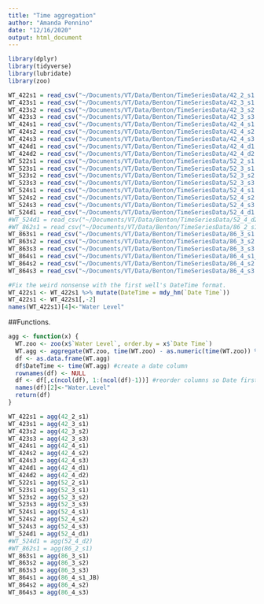 ```yaml
---
title: "Time aggregation"
author: "Amanda Pennino"
date: "12/16/2020"
output: html_document
---
```


```r
library(dplyr)
library(tidyverse)
library(lubridate)
library(zoo)
```

```r
WT_422s1 = read_csv("~/Documents/VT/Data/Benton/TimeSeriesData/42_2_s1.csv") 
WT_423s1 = read_csv("~/Documents/VT/Data/Benton/TimeSeriesData/42_3_s1.csv") 
WT_423s2 = read_csv("~/Documents/VT/Data/Benton/TimeSeriesData/42_3_s2.csv") 
WT_423s3 = read_csv("~/Documents/VT/Data/Benton/TimeSeriesData/42_3_s3.csv") 
WT_424s1 = read_csv("~/Documents/VT/Data/Benton/TimeSeriesData/42_4_s1.csv") 
WT_424s2 = read_csv("~/Documents/VT/Data/Benton/TimeSeriesData/42_4_s2.csv") 
WT_424s3 = read_csv("~/Documents/VT/Data/Benton/TimeSeriesData/42_4_s3.csv") 
WT_424d1 = read_csv("~/Documents/VT/Data/Benton/TimeSeriesData/42_4_d1.csv") 
WT_424d2 = read_csv("~/Documents/VT/Data/Benton/TimeSeriesData/42_4_d2.csv") 
WT_522s1 = read_csv("~/Documents/VT/Data/Benton/TimeSeriesData/52_2_s1.csv") 
WT_523s1 = read_csv("~/Documents/VT/Data/Benton/TimeSeriesData/52_3_s1.csv") 
WT_523s2 = read_csv("~/Documents/VT/Data/Benton/TimeSeriesData/52_3_s2.csv") 
WT_523s3 = read_csv("~/Documents/VT/Data/Benton/TimeSeriesData/52_3_s3.csv") 
WT_524s1 = read_csv("~/Documents/VT/Data/Benton/TimeSeriesData/52_4_s1.csv") 
WT_524s2 = read_csv("~/Documents/VT/Data/Benton/TimeSeriesData/52_4_s2.csv") 
WT_524s3 = read_csv("~/Documents/VT/Data/Benton/TimeSeriesData/52_4_s3.csv") 
WT_524d1 = read_csv("~/Documents/VT/Data/Benton/TimeSeriesData/52_4_d1.csv") 
#WT_524d1 = read_csv("~/Documents/VT/Data/Benton/TimeSeriesData/52_4_d2.csv") 
#WT_862s1 = read_csv("~/Documents/VT/Data/Benton/TimeSeriesData/86_2_s1.csv")
WT_863s1 = read_csv("~/Documents/VT/Data/Benton/TimeSeriesData/86_3_s1.csv")
WT_863s2 = read_csv("~/Documents/VT/Data/Benton/TimeSeriesData/86_3_s2.csv")
WT_863s3 = read_csv("~/Documents/VT/Data/Benton/TimeSeriesData/86_3_s3.csv")
WT_864s1 = read_csv("~/Documents/VT/Data/Benton/TimeSeriesData/86_4_s1_JB.csv") 
WT_864s2 = read_csv("~/Documents/VT/Data/Benton/TimeSeriesData/86_4_s2.csv") 
WT_864s3 = read_csv("~/Documents/VT/Data/Benton/TimeSeriesData/86_4_s3.csv") 

#Fix the weird nonsense with the first well's DateTime format.
WT_422s1 <- WT_422s1 %>% mutate(DateTime = mdy_hm(`Date Time`))
WT_422s1 <- WT_422s1[,-2]
names(WT_422s1)[4]<-"Water Level"

```

##Functions.
```r

agg <- function(x) {
  WT.zoo <- zoo(x$`Water Level`, order.by = x$`Date Time`)
  WT.agg <- aggregate(WT.zoo, time(WT.zoo) - as.numeric(time(WT.zoo)) %% 600, mean)
  df <- as.data.frame(WT.agg) 
  df$DateTime <- time(WT.agg) #create a date column
  rownames(df) <- NULL 
  df <- df[,c(ncol(df), 1:(ncol(df)-1))] #reorder columns so Date first
  names(df)[2]<-"Water.Level"
  return(df)
}


```


```r

WT_422s1 = agg(42_2_s1)
WT_423s1 = agg(42_3_s1) 
WT_423s2 = agg(42_3_s2) 
WT_423s3 = agg(42_3_s3) 
WT_424s1 = agg(42_4_s1) 
WT_424s2 = agg(42_4_s2) 
WT_424s3 = agg(42_4_s3) 
WT_424d1 = agg(42_4_d1) 
WT_424d2 = agg(42_4_d2) 
WT_522s1 = agg(52_2_s1) 
WT_523s1 = agg(52_3_s1) 
WT_523s2 = agg(52_3_s2) 
WT_523s3 = agg(52_3_s3) 
WT_524s1 = agg(52_4_s1) 
WT_524s2 = agg(52_4_s2) 
WT_524s3 = agg(52_4_s3) 
WT_524d1 = agg(52_4_d1) 
#WT_524d1 = agg(52_4_d2) 
#WT_862s1 = agg(86_2_s1)
WT_863s1 = agg(86_3_s1)
WT_863s2 = agg(86_3_s2)
WT_863s3 = agg(86_3_s3)
WT_864s1 = agg(86_4_s1_JB) 
WT_864s2 = agg(86_4_s2) 
WT_864s3 = agg(86_4_s3) 

```

